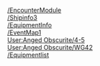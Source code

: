 [[/EncounterModule]]<br>
[[/Shipinfo3]]<br>
[[/EquipmentInfo]]<br>
[[/EventMap1]]<br>
[[User:Anged Obscurite/4-5]]<br>
[[User:Anged Obscurite/WG42]]<br>
[[/Equipmentlist]]